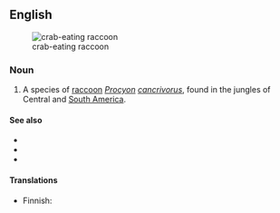 ==English==
[[Image:Szop rakojad.jpg|thumb|crab-eating raccoon]]

===Noun===
{{en-noun|sg=[[crab]]-[[eating]] [[raccoon]]}}

# A species of [[raccoon]] ''[[Procyon]] [[cancrivorus]]'', found in the jungles of Central and [[South America]].

====See also====
* {{pedialite}}
* {{specieslite|Procyon cancrivorus}}
* {{commonslite}}

====Translations====
{{trans-top}}
* Finnish: {{t-|fi|ravunsyöjäsupi}}
{{trans-mid}}
{{trans-bottom}}